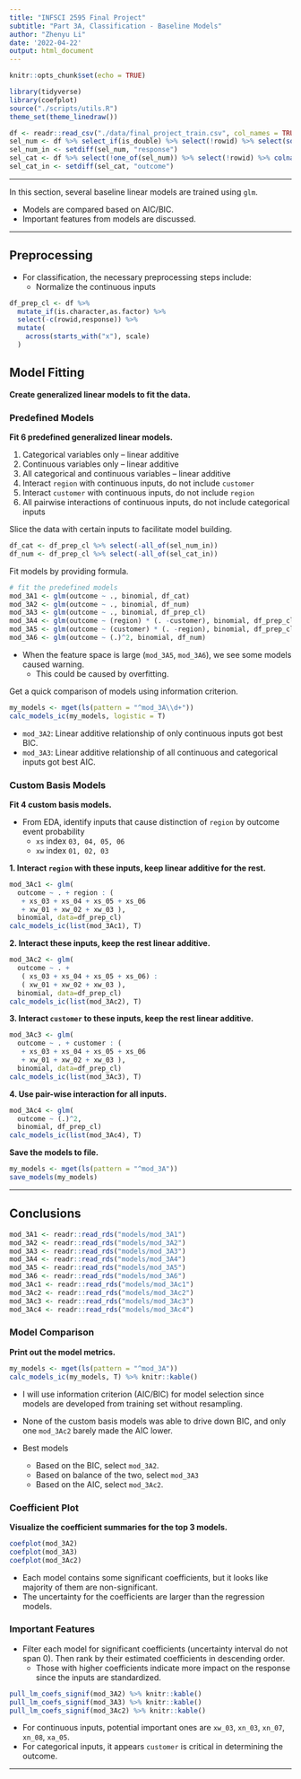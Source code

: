 ```yaml
---
title: "INFSCI 2595 Final Project"
subtitle: "Part 3A, Classification - Baseline Models"
author: "Zhenyu Li"
date: '2022-04-22'
output: html_document
---
```


```r
knitr::opts_chunk$set(echo = TRUE)
```

```r
library(tidyverse)
library(coefplot)
source("./scripts/utils.R")
theme_set(theme_linedraw())
```

```r
df <- readr::read_csv("./data/final_project_train.csv", col_names = TRUE)
sel_num <- df %>% select_if(is_double) %>% select(!rowid) %>% select(sort(names(.))) %>% colnames()
sel_num_in <- setdiff(sel_num, "response")
sel_cat <- df %>% select(!one_of(sel_num)) %>% select(!rowid) %>% colnames()
sel_cat_in <- setdiff(sel_cat, "outcome")
```

----

In this section, several baseline linear models are trained using `glm`.  

- Models are compared based on AIC/BIC. 
- Important features from models are discussed. 

----

## Preprocessing

- For classification, the necessary preprocessing steps include:   
  - Normalize the continuous inputs  

```r
df_prep_cl <- df %>% 
  mutate_if(is.character,as.factor) %>% 
  select(-c(rowid,response)) %>% 
  mutate(
    across(starts_with("x"), scale)
  )
```


## Model Fitting

**Create generalized linear models to fit the data.** 

### Predefined Models

**Fit 6 predefined generalized linear models.**

1. Categorical variables only – linear additive  
2. Continuous variables only – linear additive  
3. All categorical and continuous variables – linear additive  
4. Interact `region` with continuous inputs, do not include `customer`  
5. Interact `customer` with continuous inputs, do not include `region`  
6. All pairwise interactions of continuous inputs, do not include categorical inputs  

Slice the data with certain inputs to facilitate model building.  

```r
df_cat <- df_prep_cl %>% select(-all_of(sel_num_in))
df_num <- df_prep_cl %>% select(-all_of(sel_cat_in))
```

Fit models by providing formula.  

```r
# fit the predefined models
mod_3A1 <- glm(outcome ~ ., binomial, df_cat)
mod_3A2 <- glm(outcome ~ ., binomial, df_num)
mod_3A3 <- glm(outcome ~ ., binomial, df_prep_cl)
mod_3A4 <- glm(outcome ~ (region) * (. -customer), binomial, df_prep_cl)
mod_3A5 <- glm(outcome ~ (customer) * (. -region), binomial, df_prep_cl)
mod_3A6 <- glm(outcome ~ (.)^2, binomial, df_num)
```

- When the feature space is large (`mod_3A5`, `mod_3A6`), we see some models caused warning.  
  - This could be caused by overfitting. 

Get a quick comparison of models using information criterion.  

```r
my_models <- mget(ls(pattern = "^mod_3A\\d+"))
calc_models_ic(my_models, logistic = T)
```

- `mod_3A2`: Linear additive relationship of only continuous inputs got best BIC.  
- `mod_3A3`: Linear additive relationship of all continuous and categorical inputs got best AIC.  

### Custom Basis Models

**Fit 4 custom basis models.**

- From EDA, identify inputs that cause distinction of `region` by outcome event probability
  - `xs` index `03, 04, 05, 06`
  - `xw` index `01, 02, 03`

**1. Interact `region` with these inputs, keep linear additive for the rest.** 

```r
mod_3Ac1 <- glm(
  outcome ~ . + region : (
   + xs_03 + xs_04 + xs_05 + xs_06
   + xw_01 + xw_02 + xw_03 ),
  binomial, data=df_prep_cl)
calc_models_ic(list(mod_3Ac1), T)
```

**2. Interact these inputs, keep the rest linear additive. **

```r
mod_3Ac2 <- glm(
  outcome ~ . + 
   ( xs_03 + xs_04 + xs_05 + xs_06) :
   ( xw_01 + xw_02 + xw_03 ),
  binomial, data=df_prep_cl)
calc_models_ic(list(mod_3Ac2), T)
```

**3. Interact `customer` to these inputs, keep the rest linear additive. **  

```r
mod_3Ac3 <- glm(
  outcome ~ . + customer : (
   + xs_03 + xs_04 + xs_05 + xs_06
   + xw_01 + xw_02 + xw_03 ),
  binomial, data=df_prep_cl)
calc_models_ic(list(mod_3Ac3), T)
```

**4. Use pair-wise interaction for all inputs.**  

```r
mod_3Ac4 <- glm(
  outcome ~ (.)^2, 
  binomial, df_prep_cl)
calc_models_ic(list(mod_3Ac4), T)
```

**Save the models to file.**  

```r
my_models <- mget(ls(pattern = "^mod_3A"))
save_models(my_models)
```

----

## Conclusions

```r
mod_3A1 <- readr::read_rds("models/mod_3A1")
mod_3A2 <- readr::read_rds("models/mod_3A2")
mod_3A3 <- readr::read_rds("models/mod_3A3")
mod_3A4 <- readr::read_rds("models/mod_3A4")
mod_3A5 <- readr::read_rds("models/mod_3A5")
mod_3A6 <- readr::read_rds("models/mod_3A6")
mod_3Ac1 <- readr::read_rds("models/mod_3Ac1")
mod_3Ac2 <- readr::read_rds("models/mod_3Ac2")
mod_3Ac3 <- readr::read_rds("models/mod_3Ac3")
mod_3Ac4 <- readr::read_rds("models/mod_3Ac4")
```

### Model Comparison

**Print out the model metrics.**  

```r
my_models <- mget(ls(pattern = "^mod_3A"))
calc_models_ic(my_models, T) %>% knitr::kable()
```

- I will use information criterion (AIC/BIC) for model selection since models are developed from training set without resampling.  
- None of the custom basis models was able to drive down BIC, and only one `mod_3Ac2` barely made the AIC lower. 

- Best models
  - Based on the BIC, select `mod_3A2`.
  - Based on balance of the two, select `mod_3A3`
  - Based on the AIC, select `mod_3Ac2`.  

### Coefficient Plot

**Visualize the coefficient summaries for the top 3 models.**  

```r
coefplot(mod_3A2)
coefplot(mod_3A3)
coefplot(mod_3Ac2)
```

- Each model contains some significant coefficients, but it looks like majority of them are non-significant.
- The uncertainty for the coefficients are larger than the regression models.    


### Important Features

- Filter each model for significant coefficients (uncertainty interval do not span 0). Then rank by their estimated coefficients in descending order.  
  - Those with higher coefficients indicate more impact on the response since the inputs are standardized.   

```r
pull_lm_coefs_signif(mod_3A2) %>% knitr::kable()
pull_lm_coefs_signif(mod_3A3) %>% knitr::kable()
pull_lm_coefs_signif(mod_3Ac2) %>% knitr::kable()
```

- For continuous inputs, potential important ones are `xw_03`, `xn_03`, `xn_07`, `xn_08`, `xa_05`.  
- For categorical inputs, it appears `customer` is critical in determining the outcome. 

----
